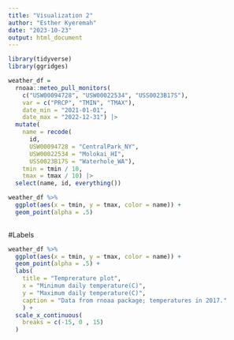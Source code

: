 ```yaml
---
title: "Visualization 2"
author: "Esther Kyeremah"
date: "2023-10-23"
output: html_document
---
```


```r
library(tidyverse)
library(ggridges)
```

```r
weather_df = 
  rnoaa::meteo_pull_monitors(
    c("USW00094728", "USW00022534", "USS0023B17S"),
    var = c("PRCP", "TMIN", "TMAX"), 
    date_min = "2021-01-01",
    date_max = "2022-12-31") |>
  mutate(
    name = recode(
      id, 
      USW00094728 = "CentralPark_NY", 
      USW00022534 = "Molokai_HI",
      USS0023B17S = "Waterhole_WA"),
    tmin = tmin / 10,
    tmax = tmax / 10) |>
  select(name, id, everything())
```




```r
weather_df %>% 
  ggplot(aes(x = tmin, y = tmax, color = name)) +
  geom_point(alpha = .5)
  
```


#Labels

```r
weather_df %>% 
  ggplot(aes(x = tmin, y = tmax, color = name)) +
  geom_point(alpha = .5) +
  labs( 
    title = "Temprerature plot",
    x = "Minimum daily temperature(C)",
    y = "Maximum daily temperature(C)",
    caption = "Data from rnoaa package; temperatures in 2017."
    ) +
  scale_x_continuous(
    breaks = c(-15, 0 , 15)
  )
```

```r

```

